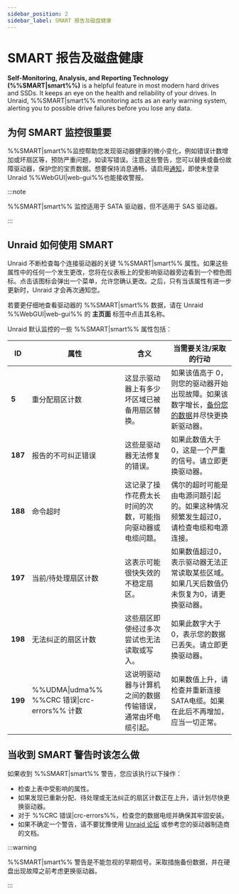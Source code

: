 ```yaml
---
sidebar_position: 2
sidebar_label: SMART 报告及磁盘健康
---
```


# SMART 报告及磁盘健康

**Self-Monitoring, Analysis, and Reporting Technology (%%SMART|smart%%)** is a helpful feature in most modern hard drives and SSDs. It keeps an eye on the health and reliability of your drives. In Unraid, %%SMART|smart%% monitoring acts as an early warning system, alerting you to possible drive failures before you lose any data.

## 为何 SMART 监控很重要

%%SMART|smart%%监控帮助您发现驱动器健康的微小变化，例如错误计数增加或坏扇区等，预防严重问题，如读写错误。注意这些警告，您可以替换或备份故障驱动器，保护您的宝贵数据。想要保持消息通畅，请启用[通知](../../getting-started/set-up-unraid/customize-unraid-settings.mdx#notification-settings)，即使未登录Unraid %%WebGUI|web-gui%%也能接收警报。

:::note

%%SMART|smart%% 监控适用于 SATA 驱动器，但不适用于 SAS 驱动器。

:::

## Unraid 如何使用 SMART

Unraid 不断检查每个连接驱动器的关键 %%SMART|smart%% 属性。如果这些属性中的任何一个发生更改，您将在仪表板上的受影响驱动器旁边看到一个橙色图标。点击该图标会弹出一个菜单，允许您确认更改。之后，只有当该属性有进一步更新时，Unraid 才会再次通知您。

若要更仔细地查看驱动器的 %%SMART|smart%% 数据，请在 Unraid %%WebGUI|web-gui%% 的 **主页面** 标签中点击其名称。

Unraid 默认监控的一些 %%SMART|smart%% 属性包括：

| **ID**  | **属性**                                   | **含义**                        | **当需要关注/采取的行动**                                                                                                                                         |
| ------- | ---------------------------------------- | ----------------------------- | ------------------------------------------------------------------------------------------------------------------------------------------------------- |
| **5**   | 重分配扇区计数                                  | 这显示驱动器上有多少坏区域已被备用扇区替换。        | 如果该值高于 0，则您的驱动器开始出现故障。如果该数字增长，[备份您的数据](../../getting-started/set-up-unraid/complete-your-post-setup-essentials.mdx#back-up-your-flash-device)并尽快更换新驱动器。 |
| **187** | 报告的不可纠正错误                                | 这些是驱动器无法修复的错误。                | 如果此数值大于0，这是一个严重的信号。请立即更换驱动器。                                                                                                                            |
| **188** | 命令超时                                     | 这记录了操作花费太长时间的次数，可能指向驱动器或电缆问题。 | 偶尔的超时可能是由电源问题引起的。如果这种情况频繁发生超过0，请检查电缆和电源连接。                                                                                                              |
| **197** | 当前/待处理扇区计数                               | 这表示可能很快失效的不稳定扇区。              | 如果数值超过0，表示驱动器无法正常读取某些区域。如果几天后数值仍未恢复为0，请更换驱动器。                                                                                                           |
| **198** | 无法纠正的扇区计数                                | 这些扇区即使经过多次尝试也无法读取或写入。         | 如果此数字大于0，表示您的数据已丢失。请立即更换驱动器。                                                                                                                            |
| **199** | %%UDMA\|udma%% %%CRC 错误\|crc-errors%% 计数 | 这说明驱动器与计算机之间的数据传输错误，通常由坏电缆引起。 | 如果数值上升，请检查并重新连接SATA电缆。如果在此后不再增加，应当一切正常。                                                                                                                 |

## 当收到 SMART 警告时该怎么做

如果收到 %%SMART|smart%% 警告，您应该执行以下操作：

- 检查上表中受影响的属性。
- 如果发现已重新分配、待处理或无法纠正的扇区计数正在上升，请计划尽快更换驱动器。
- 对于 %%CRC 错误|crc-errors%%，检查您的数据电缆并确保其牢固安装。
- 如果不确定一个警告，请不要犹豫使用 [Unraid 论坛](https://forums.unraid.net/) 或参考您的驱动器制造商的文档。

:::warning

%%SMART|smart%% 警告是不能忽视的早期信号。采取措施备份数据，并在硬盘出现故障之前考虑更换驱动器。

:::
